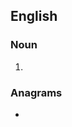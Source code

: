 ==English==

===Noun===
{{head|en|noun plural form}}

# {{plural of|northing|lang=en}}

===Anagrams===
* {{anagrams|en|a=ghinnorst|nonrights}}